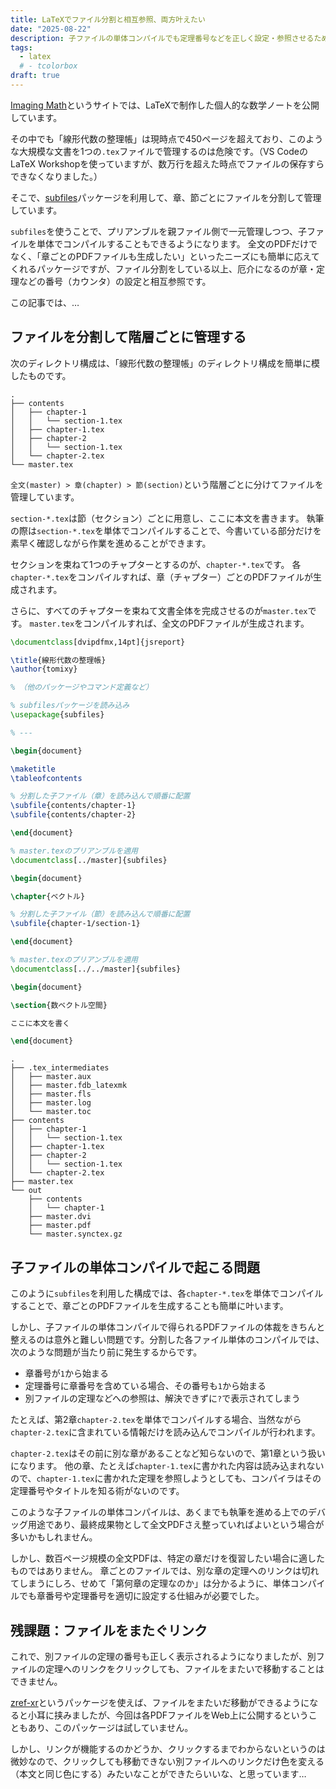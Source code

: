 ```yaml
---
title: LaTeXでファイル分割と相互参照、両方叶えたい
date: "2025-08-22"
description: 子ファイルの単体コンパイルでも定理番号などを正しく設定・参照させるために
tags:
  - latex
  # - tcolorbox
draft: true
---
```


[Imaging Math](https://tomixyz-latex-notes.pages.dev/)というサイトでは、LaTeXで制作した個人的な数学ノートを公開しています。

その中でも「線形代数の整理帳」は現時点で450ページを超えており、このような大規模な文書を1つの`.tex`ファイルで管理するのは危険です。（VS CodeのLaTeX Workshopを使っていますが、数万行を超えた時点でファイルの保存すらできなくなりました。）

そこで、[subfiles](https://ctan.org/pkg/subfiles)パッケージを利用して、章、節ごとにファイルを分割して管理しています。

`subfiles`を使うことで、プリアンブルを親ファイル側で一元管理しつつ、子ファイルを単体でコンパイルすることもできるようになります。
全文のPDFだけでなく、「章ごとのPDFファイルも生成したい」といったニーズにも簡単に応えてくれるパッケージですが、ファイル分割をしている以上、厄介になるのが章・定理などの番号（カウンタ）の設定と相互参照です。

この記事では、…

## ファイルを分割して階層ごとに管理する

次のディレクトリ構成は、「線形代数の整理帳」のディレクトリ構成を簡単に模したものです。

```tree title="原稿のディレクトリ構成"
.
├── contents
│   ├── chapter-1
│   │   └── section-1.tex
│   ├── chapter-1.tex
│   ├── chapter-2
│   │   └── section-1.tex
│   └── chapter-2.tex
└── master.tex
```

`全文(master) > 章(chapter) > 節(section)`という階層ごとに分けてファイルを管理しています。

`section-*.tex`は節（セクション）ごとに用意し、ここに本文を書きます。
執筆の際は`section-*.tex`を単体でコンパイルすることで、今書いている部分だけを素早く確認しながら作業を進めることができます。

セクションを束ねて1つのチャプターとするのが、`chapter-*.tex`です。
各`chapter-*.tex`をコンパイルすれば、章（チャプター）ごとのPDFファイルが生成されます。

さらに、すべてのチャプターを束ねて文書全体を完成させるのが`master.tex`です。
`master.tex`をコンパイルすれば、全文のPDFファイルが生成されます。

```tex title="master.tex（全文を束ねるファイル）" showLineNumbers {8-9,18-20}
\documentclass[dvipdfmx,14pt]{jsreport}

\title{線形代数の整理帳}
\author{tomixy}

% （他のパッケージやコマンド定義など）

% subfilesパッケージを読み込み
\usepackage{subfiles}

% ---

\begin{document}

\maketitle
\tableofcontents

% 分割した子ファイル（章）を読み込んで順番に配置
\subfile{contents/chapter-1}
\subfile{contents/chapter-2}

\end{document}
```

```tex title="contents/chapter-1.tex（節を束ねた章ごとのファイル）" showLineNumbers {1-2,8-9}
% master.texのプリアンブルを適用
\documentclass[../master]{subfiles}

\begin{document}

\chapter{ベクトル}

% 分割した子ファイル（節）を読み込んで順番に配置
\subfile{chapter-1/section-1}

\end{document}
```

```tex title="contents/chapter-1/section-1.tex（節ごとの本文ファイル）" showLineNumbers {1-2}
% master.texのプリアンブルを適用
\documentclass[../../master]{subfiles}

\begin{document}

\section{数ベクトル空間}

ここに本文を書く

\end{document}
```

```tree title="master.texのビルド後のディレクトリ構造"
.
├── .tex_intermediates
│   ├── master.aux
│   ├── master.fdb_latexmk
│   ├── master.fls
│   ├── master.log
│   └── master.toc
├── contents
│   ├── chapter-1
│   │   └── section-1.tex
│   ├── chapter-1.tex
│   ├── chapter-2
│   │   └── section-1.tex
│   └── chapter-2.tex
├── master.tex
└── out
    ├── contents
    │   └── chapter-1
    ├── master.dvi
    ├── master.pdf
    └── master.synctex.gz
```

## 子ファイルの単体コンパイルで起こる問題

このように`subfiles`を利用した構成では、各`chapter-*.tex`を単体でコンパイルすることで、章ごとのPDFファイルを生成することも簡単に叶います。

しかし、子ファイルの単体コンパイルで得られるPDFファイルの体裁をきちんと整えるのは意外と難しい問題です。分割した各ファイル単体のコンパイルでは、次のような問題が当たり前に発生するからです。

- 章番号が`1`から始まる
- 定理番号に章番号を含めている場合、その番号も`1`から始まる
- 別ファイルの定理などへの参照は、解決できずに`?`で表示されてしまう

たとえば、第2章`chapter-2.tex`を単体でコンパイルする場合、当然ながら`chapter-2.tex`に含まれている情報だけを読み込んでコンパイルが行われます。

`chapter-2.tex`はその前に別な章があることなど知らないので、第1章という扱いになります。
他の章、たとえば`chapter-1.tex`に書かれた内容は読み込まれないので、`chapter-1.tex`に書かれた定理を参照しようとしても、コンパイラはその定理番号やタイトルを知る術がないのです。

このような子ファイルの単体コンパイルは、あくまでも執筆を進める上でのデバッグ用途であり、最終成果物として全文PDFさえ整っていればよいという場合が多いかもしれません。

しかし、数百ページ規模の全文PDFは、特定の章だけを復習したい場合に適したものではありません。
章ごとのファイルでは、別な章の定理へのリンクは切れてしまうにしろ、せめて「第何章の定理なのか」は分かるように、単体コンパイルでも章番号や定理番号を適切に設定する仕組みが必要でした。

## 残課題：ファイルをまたぐリンク

これで、別ファイルの定理の番号も正しく表示されるようになりましたが、別ファイルの定理へのリンクをクリックしても、ファイルをまたいで移動することはできません。

[zref-xr](todo)というパッケージを使えば、ファイルをまたいだ移動ができるようになると小耳に挟みましたが、今回は各PDFファイルをWeb上に公開するということもあり、このパッケージは試していません。

しかし、リンクが機能するのかどうか、クリックするまでわからないというのは微妙なので、クリックしても移動できない別ファイルへのリンクだけ色を変える（本文と同じ色にする）みたいなことができたらいいな、と思っています…
